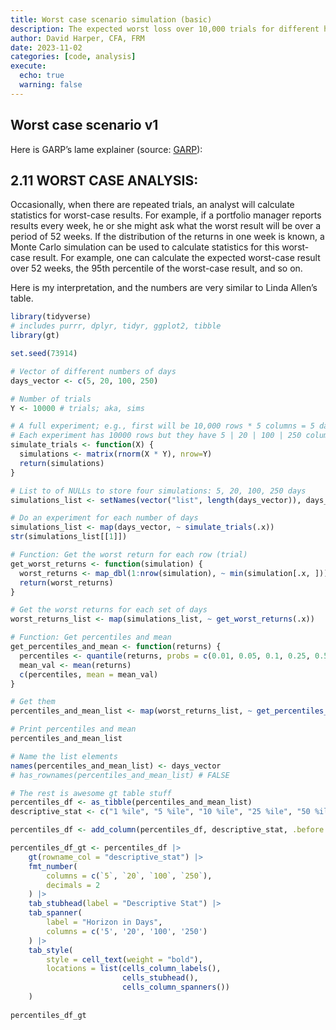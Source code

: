 ```yaml
---
title: Worst case scenario simulation (basic)
description: The expected worst loss over 10,000 trials for different horizons
author: David Harper, CFA, FRM
date: 2023-11-02
categories: [code, analysis]
execute: 
  echo: true
  warning: false
---
```


## Worst case scenario v1

Here is GARP's lame explainer (source: [GARP](https://www.garp.org/#!/frm/frm-exam-preparation/frm-study-materials)): 

::: {.callout-note icon=false}

## 2.11 WORST CASE ANALYSIS:

Occasionally, when there are repeated trials, an analyst will calculate statistics for worst-case results. For example, if a portfolio manager reports results every week, he or she might ask what the worst result will be over a period of 52 weeks. If the distribution of the returns in one week is known, a Monte Carlo simulation can be used to calculate statistics for this worst-case result. For example, one can calculate the expected worst-case result over 52 weeks, the 95th percentile of the worst-case result, and so on. 
:::

Here is my interpretation, and the numbers are very similar to Linda Allen's table.

```r

library(tidyverse)
# includes purrr, dplyr, tidyr, ggplot2, tibble
library(gt)

set.seed(73914)

# Vector of different numbers of days
days_vector <- c(5, 20, 100, 250)

# Number of trials
Y <- 10000 # trials; aka, sims

# A full experiment; e.g., first will be 10,000 rows * 5 columns = 5 days
# Each experiment has 10000 rows but they have 5 | 20 | 100 | 250 columns
simulate_trials <- function(X) {
  simulations <- matrix(rnorm(X * Y), nrow=Y)
  return(simulations)
}

# List to of NULLs to store four simulations: 5, 20, 100, 250 days
simulations_list <- setNames(vector("list", length(days_vector)), days_vector)

# Do an experiment for each number of days
simulations_list <- map(days_vector, ~ simulate_trials(.x))
str(simulations_list[[1]])

# Function: Get the worst return for each row (trial)
get_worst_returns <- function(simulation) {
  worst_returns <- map_dbl(1:nrow(simulation), ~ min(simulation[.x, ]))
  return(worst_returns)
}

# Get the worst returns for each set of days
worst_returns_list <- map(simulations_list, ~ get_worst_returns(.x))

# Function: Get percentiles and mean
get_percentiles_and_mean <- function(returns) {
  percentiles <- quantile(returns, probs = c(0.01, 0.05, 0.1, 0.25, 0.5))
  mean_val <- mean(returns)
  c(percentiles, mean = mean_val)
}

# Get them 
percentiles_and_mean_list <- map(worst_returns_list, ~ get_percentiles_and_mean(.x))

# Print percentiles and mean
percentiles_and_mean_list

# Name the list elements
names(percentiles_and_mean_list) <- days_vector
# has_rownames(percentiles_and_mean_list) # FALSE

# The rest is awesome gt table stuff
percentiles_df <- as_tibble(percentiles_and_mean_list)
descriptive_stat <- c("1 %ile", "5 %ile", "10 %ile", "25 %ile", "50 %ile", "Exp WCS (mean)")

percentiles_df <- add_column(percentiles_df, descriptive_stat, .before = 1)

percentiles_df_gt <- percentiles_df |> 
    gt(rowname_col = "descriptive_stat") |> 
    fmt_number(
        columns = c(`5`, `20`, `100`, `250`),
        decimals = 2
    ) |>
    tab_stubhead(label = "Descriptive Stat") |> 
    tab_spanner(
        label = "Horizon in Days",
        columns = c('5', '20', '100', '250')
    ) |> 
    tab_style(
        style = cell_text(weight = "bold"),
        locations = list(cells_column_labels(),
                         cells_stubhead(),
                         cells_column_spanners())
    )
    
percentiles_df_gt

```
